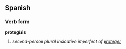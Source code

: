 ==Spanish==
===Verb form===
'''protegíais'''

# ''second-person plural indicative imperfect of [[proteger]]''